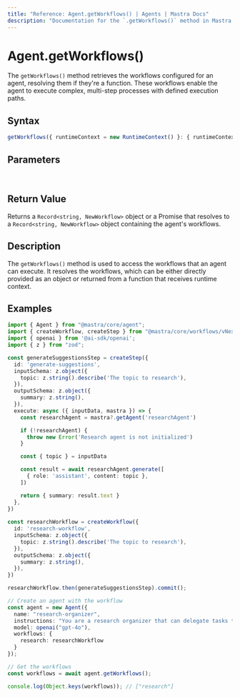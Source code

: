 ```yaml
---
title: "Reference: Agent.getWorkflows() | Agents | Mastra Docs"
description: "Documentation for the `.getWorkflows()` method in Mastra agents, which retrieves the workflows that the agent can execute."
---
```


# Agent.getWorkflows()

The `getWorkflows()` method retrieves the workflows configured for an agent, resolving them if they're a function. These workflows enable the agent to execute complex, multi-step processes with defined execution paths.

## Syntax

```typescript
getWorkflows({ runtimeContext = new RuntimeContext() }: { runtimeContext?: RuntimeContext } = {}): Record<string, NewWorkflow> | Promise<Record<string, NewWorkflow>>
```

## Parameters

<br />
<PropertiesTable
  content={[
    {
      name: "runtimeContext",
      type: "RuntimeContext",
      isOptional: true,
      description: "Runtime context for dependency injection and contextual information.",
    },
  ]}
/>

## Return Value

Returns a `Record<string, NewWorkflow>` object or a Promise that resolves to a `Record<string, NewWorkflow>` object containing the agent's workflows.

## Description

The `getWorkflows()` method is used to access the workflows that an agent can execute. It resolves the workflows, which can be either directly provided as an object or returned from a function that receives runtime context.

## Examples

```typescript
import { Agent } from "@mastra/core/agent";
import { createWorkflow, createStep } from "@mastra/core/workflows/vNext";
import { openai } from '@ai-sdk/openai';
import { z } from "zod";

const generateSuggestionsStep = createStep({
  id: 'generate-suggestions',
  inputSchema: z.object({
    topic: z.string().describe('The topic to research'),
  }),
  outputSchema: z.object({
    summary: z.string(),
  }),
  execute: async ({ inputData, mastra }) => {
    const researchAgent = mastra?.getAgent('researchAgent')

    if (!researchAgent) {
      throw new Error('Research agent is not initialized')
    }

    const { topic } = inputData

    const result = await researchAgent.generate([
      { role: 'assistant', content: topic },
    ])

    return { summary: result.text }
  },
})
  
const researchWorkflow = createWorkflow({
  id: 'research-workflow',
  inputSchema: z.object({
    topic: z.string().describe('The topic to research'),
  }),
  outputSchema: z.object({
    summary: z.string(),
  }),
})

researchWorkflow.then(generateSuggestionsStep).commit();

// Create an agent with the workflow
const agent = new Agent({
  name: "research-organizer",
  instructions: "You are a research organizer that can delegate tasks to gather information and create summaries.",
  model: openai("gpt-4o"),
  workflows: {
    research: researchWorkflow
  }
});

// Get the workflows
const workflows = await agent.getWorkflows();

console.log(Object.keys(workflows)); // ["research"]
```
